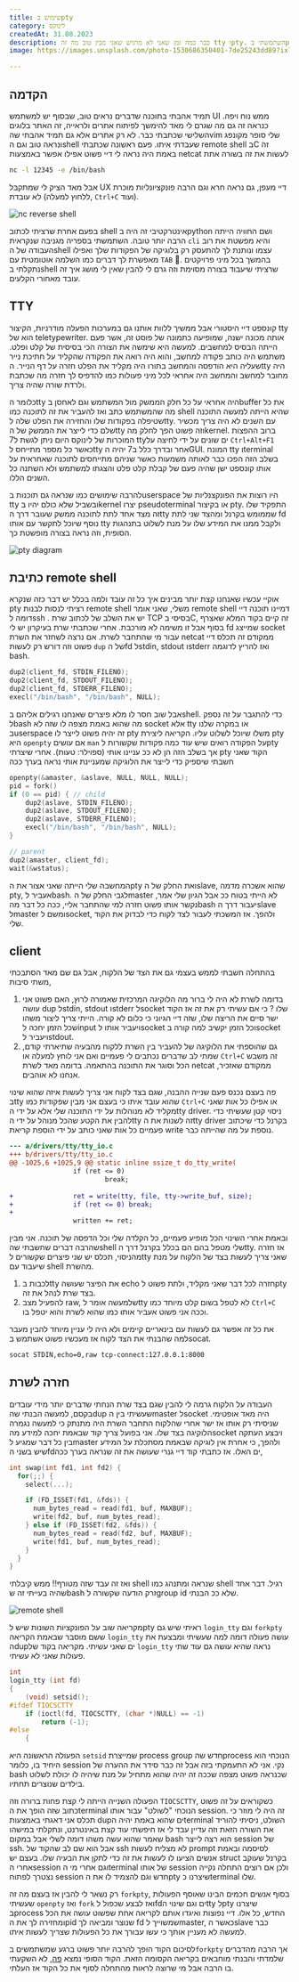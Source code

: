 ```yaml
---
title: שימוש בpty
category: לינוקס
createdAt: 31.08.2023
description: כבר כמה זמן שאני לא מרגיש שאני מבין טוב מה זה tty וpty. השתמשתי בpty כדי לייצר remote shell אשר עובד ומרגיש ממש כמו shell רגיל ובנוסף כדי לראות שאני מבין מה עובר דרך הtty driver עשיתי שינוי כך שכל הקלדה שלי תמיד תופיע פעמיים.
image: https://images.unsplash.com/photo-1530686350401-7de25243dd89?ixlib=rb-4.0.3&ixid=M3wxMjA3fDB8MHxwaG90by1wYWdlfHx8fGVufDB8fHx8fA%3D%3D&auto=format&fit=crop&w=2071&q=80

---
```


## הקדמה

תמיד אהבתי בתוכנה שדברים נראים טוב, שבסוף יש למשתמש
UI
ממש נוח ויפה. כנראה זה גם מה שגרם לי מאד להימשך לפיתוח אתרים ולראייה, זה האתר בלוגים השלישי שכתבתי כבר.
לא רק אתרים אלא גם תמיד אהבתי
שהvim
שלי סופר מקונפג ונראה טוב וגם
הshell
שעבדתי איתו.
פעם ראשונה שכתבתי
remote shell
בC
זה באמת היה נראה לי דיי פשוט אפילו אפשר באמצעות
netcat
לעשות את זה בשורה אתת

```bash
nc -l 12345 -e /bin/bash
```

אבל מאד הציק לי שמתקבל
UX
דיי מעפן, גם נראה חרא וגם הרבה פונקציונליות מוכרת לא עובדת (ללחוץ למעלה,
`Ctrl+C`
ועוד).

![nc reverse shell](../nc-reverse-shell.gif "nc reverse shell")


בפעם אחרת שרציתי לכתוב
shell
אינטרקטיבי זה היה
בpython
ושם החוויה הייתה הרבה יותר טובה.
השתמשתי בספריה מגניבה שנקראית
`cli`
והיא מפשטת את רוב העבודה של
הshell
עצמו ונותנת לך להתעסק רק בלוגיקה של הפקודות שלך ואפילו מאפשרת לך דברים כמו השלמה אוטומטית עם
`TAB` 🤯.
בהמשך בכל מיני פרויקטים נתקלתי
בshell
שרציתי שיעבוד בצורה מסוימת וזה גרם לי להבין שאין לי מושג איך זה עובד מאחורי הקלעים.


## TTY
קונספט דיי היסטורי אבל ממשיך ללוות אותנו גם במערכות הפעלה מודרניות, הקיצור
tty
הוא של
teletypewriter.
אותה מכונה ישנה, שמופיעה כתמונה של פוסט זה, אשר פעם הייתה הבסיס למחשבים. למעשה היא שימשה
את הצורה הכי בסיסית של קלט ופלט. משתמש היה כותב פקודה למחשב, והוא היה רואה את הפקודה שהקליד על חתיכת נייר שעליה היא הודפסה
והמחשב בתורו היה מקליד את הפלט חזרה על דף הנייר.
הtty
היה מחובר למחשב והמחשב היה אחראי לכל מיני פעולות כמו להדפיס לך חזרה מה שכתבת ולרדת שורה שהיה צריך.

כלומר
הtty
היה אחראי על כל חלק הממשק מול המשתמש וגם לאחסן
בbuffer
את כל מה שהמשתמש כתב ואז להעביר את זה לתוכנה כמו
shell
שהיא הייתה למעשה 
התוכנה שטיפלה בפקודות שלו והחזירה את הפלט שלה
לtty.
עם השנים לא היה צריך מכשיר שלם כדי לייצר את הממשק של
הtty
וזה פשוט הפך לחלק
מהkernel.
ברוב ההפצות המוכרות של לינוקס היום ניתן לגשת ל7
ttyים
שונים על ידי לחיצה על
`Ctrl+Alt+F1`
כאשר כל מספר מתייחס
לtty
אחר ובדרך כלל ב7 יהיה
הGUI.
המונח
tty
וterminal
בשלב הזה הפכו כבר לאותה משמעות כאשר שניהם מתייחסים לתוכנה שאחראית על אותו קונספט ישן שהיה פעם של קבלת קלט פלט והצגתו למשתמש ולא השתנה כל השנים הללו.

להרבה שימושים כמו שנראה גם תוכנות
בuserspace
היו רוצות את הפונקצנליות
של
tty
ובשביל שלא כולם יהיו
בkernel
יצרו
pseudoterminal
או בקיצור
pty.
התפקיד שלו זה מצד אחד לתת לתוכנה ממשק שעובר דרך
הtty
שממומש בקרנל ומהצד שני לתת
fd
נוסף שיוכל לתקשר עם אותו
tty
ולקבל ממנו את המידע שלו על מנת לשלוט בתנהגות הסופית, וזה נראה בצורה מופשטת כך.

![pty diagram](../pty-diagram.png "pty diagram")

## כתיבת remote shell
אוקיי עכשיו שאנחנו קצת יותר מבינים איך כל זה עובד ולמה בכלל יש דבר כזה שנקרא
pty
רציתי לנסות לבנות
remote shell
משלי, שאני אומר
remote shell
דמיינו תוכנה דיי דומה
לssh
. יש את השלב של לכתוב שרת 
TCP
בסיסי
בC,
זה קיים בקוד המלא שאצרף בסוף אבל זו משימה לא מורכבת.
אחרי שכתבתי שרת בעיקרון יש לי
fd
שמייצג
socket
עבור מי שהתחבר לשרת.
אם נרצה לשחזר את השרת
netcat
ממקודם זה תכלס דיי פשוט וזה דורש רק לעשות
`dup`
של
הfd
לstdin, stdout וstderr
ואז להריץ לדוגמה bash.
```c
dup2(client_fd, STDIN_FILENO);
dup2(client_fd, STDOUT_FILENO);
dup2(client_fd, STDERR_FILENO);
execl("/bin/bash", "/bin/bash", NULL);
```
אבל שוב חסר לו מלא פיצרים שאנחנו רגילים אליהם
בshell.
כדי להתגבר על זה נספק
לbash
מה שהוא באמת מצפה לו שזה לא
socket
אלא
tty
או במקרה שלנו
בuserspace
זה יהיה פשוט לייצר לו
pty
משלו שיוכל לשלוט עליו. הקריאה ליצירת
pty
היא
`openpty`
אם עושים
`man`
על הפקודה רואים שיש עוד כמה פקודות שקשורות
לpty
אך בשלב הזה הן לא ככ עניינו אותי
(ספוילר: טעות).
אחרי שיצרתי
pty
הקוד שאני חשבתי שיספיק כדי לייצר את הלוגיקה שמעניינת אותי נראה בערך ככה

```c
openpty(&amaster, &aslave, NULL, NULL, NULL);
pid = fork()
if (0 == pid) { // child
    dup2(aslave, STDIN_FILENO);
    dup2(aslave, STDOUT_FILENO);
    dup2(aslave, STDERR_FILENO);
    execl("/bin/bash", "/bin/bash", NULL);
}

// parent
dup2(amaster, client_fd);
wait(&wstatus);
```

המחשבה שלי הייתה שאני אצור את
הpty
ואת החלק של
הslave,
שהוא אשכרה מדמה
pty,
אעביר
לbash.
לגבי החלק של
הmaster
לא הייתי בטוח ככ אבל הגיון שלי אמר, נקשר אותו פשוט חזרה למי שהתחבר אליי,
ככה כל דבר
מהbash
יעבור דרך
הslave
לmaster
ומשם
לsocket,
ולהפך. אז המשכתי לעבור לצד לקוח כדי לבדוק את הקוד שלי.

## client
בהתחלה חשבתי לממש בעצמי גם את הצד של הלקוח, אבל גם שם מאד הסתבכתי משתי סיבות,
1. בדומה לשרת לא היה לי ברור מה הלוקיגה המרכזית שאמורה לרוץ, האם פשוט אני עושה dup לstdin, stdout וstderr לsocket שלו ? כי אם עשיתי רק את זה אז הקוד ישר סיים את הריצה שלו, שזה דיי הגיוני כי כלום לא קורה. הייתי צריך ליצור משהו שכל הזמן יחכה לinput ויעביר אותו לsocket וכל הזמן יקשיב למה קורה בsocket ויעביר לstdout.
2. גם שהוספתי את הלוקיגה של להעביר בין השרת ללקוח מהבעיה שתיארתי קודם, שמתי לב שדברים נכתבים לי פעמיים ואם אני לוחץ למעלה או `Ctrl+C` זה משבש הכל וסוגר את התוכנה בהתאמה. בדומה מאד לשרת netcat ממקודם שאזכיר, אנחנו לא אוהבים.

פה בעצם נכנס פעם שנייה ההבנה, שגם בצד לקוח אני צריך לעשות איזה שהוא שינוי
בtty
שהוא עובד איתו כי בעצם אני מבין שפקודות כמו
`Ctrl+C`
או אפילו כל אות שאני מקליד לא מנוהלות על ידי התוכנה שלי אלא על ידי
הtty driver.
ניסוי קטן שעשיתי כדי להבין את הקטע שהכל מנוהל על ידי
הtty
זה לשנות את
הtty driver
בקרנל כדי שיכתוב פעמיים כל אות שאני כותב על ידי הוספת קריאת
write
נוספת על מה שהייתה כבר.

```diff
--- a/drivers/tty/tty_io.c
+++ b/drivers/tty/tty_io.c
@@ -1025,6 +1025,9 @@ static inline ssize_t do_tty_write(
                if (ret <= 0)
                        break;
 
+               ret = write(tty, file, tty->write_buf, size);
+               if (ret <= 0) break;
+
                written += ret;
```

ובאמת אחרי השינוי הכל מופיע פעמיים, כל הקלדה שלי וכל הדפסה של תוכנה. אני מבין שהרבה דברים שחשבתי
שהshell
שלי מטפל בהם הם בכלל בקרנל דרך
הtty.
אז חזרה מהניסוי, תכלס יש שני פיצרים שקשורים
לtty
שאני צריך לעשות בצד של הלקוח על מנת שיעבוד עם
shell
מהשרת.

1. לכבות בtty את הפיצר שעושה echo חזרה לכל דבר שאני מקליד, ולתת פשוט לpty בצד שרת לנהל את זה.
2. להפעיל מצב raw, שלמעשה אומר לtty לא לטפל בשום קלט מיוחד כמו `Ctrl+C` וככה אני פשוט אעביר אותו כמו שהוא לשרת והוא יטפל בו.

את כל זה אפשר גם לעשות עם בינאריים קיימים ולא היה לי עניין מיוחד להבין מעבר למה שהבנתי את הצד לקוח אז מעכשיו פשוט אשתמש
בsocat.

```bash
socat STDIN,echo=0,raw tcp-connect:127.0.0.1:8000
```

## חזרה לשרת
העבודה על הלקוח גרמה לי להבין שגם בצד שרת הנחתי שדברים יותר מידי עובדים בקסם,
למעשה הבנתי
שהdup
שעשיתי בין
הmaster
לsocket
היה מאד אופטימי. שניסיתי רק אותו אז ישר אחרי שהלקוח התחבר השרת היה מתנתק כי למעשה נגמרה הלוקיגה בצד שלו. אני בפועל צריך קוד שבאמת יחכה למידע
מהsocket
ויבצע העתקה בין כל דבר שמגיע
לmaster
ולהפך,
כי אחרת אין לוגיקה שבאמת מסתכלת על המידע שיש בשני
הfdים
האלו.
אז כתבתי קוד דיי גנרי שעושה את זה שנראה בערך ככה,
```c
int swap(int fd1, int fd2) {
  for(;;) {
    select(...);

    if (FD_ISSET(fd1, &fds)) {
      num_bytes_read = read(fd1, buf, MAXBUF);
      write(fd2, buf, num_bytes_read);
    } else if (FD_ISSET(fd2, &fds)) {
      num_bytes_read = read(fd2, buf, MAXBUF);
      write(fd1, buf, num_bytes_read);
    }
  }
}
```


ואז זה עבד שזה מטורף!! ממש קיבלתי
shell
שנראה ומתנהג כמו
shell
רגיל.
דבר אחד שהיה בעייתי זה
שbash
זרק הודעה שקשורה
לgroup id
שלא ככ הבנתי.

![remote shell](../remote-shell.gif "remote shell")

 מקריאה שוב על הפונקציות השונות שיש
לpty
ראיתי שיש גם
`login_tty`
וגם `forkpty`
ששם מוסבר שבאמת הקריאה
`login_tty`
עושה פעולה דומה למה שעשיתי ומבצעת את
הdupים 
שאני עשיתי. מקריאה בקוד של
`login_tty`
נראה שהיא עושה גם עוד שתי פעולות שאני לא עשיתי.

```c
int
login_tty (int fd)
{
	(void) setsid();
#ifdef TIOCSCTTY
	if (ioctl(fd, TIOCSCTTY, (char *)NULL) == -1)
		return (-1);
#else
	{
```

הפעולה הראשונה היא 
`setsid`
שמייצרת 
process group 
חדש
שהprocess
הנוכחי הוא היחיד בו, כלומר
session
נקי. אני לא התעמקתי בזה אבל זה כבר סידר את ההערה של
bash 
שכנראה פשוט מצפה שככה זה יהיה שהוא מתחיל על מנת שיהיה לו יכולת לשלוט בילדים שנוצרים תחתיו.

הפעולה השנייה הייתה לי קצת פחות ברורה וזה
`TIOCSCTTY`,
כשקוראים על זה פשוט כתוב שזה הופך את
הterminal
הנוכחי "לשולט" עבור אותו
session.
זה היה לי מוזר כי תכלס אני דאגתי באמצעות
dupים
שהוא באמת יהיה
הterminal
השולט, ניסיתי להוריד את השורה הזאת וזה עדיין עבד לי אז חיפשתי עוד קצת באינטרנט,
ונתקלתי במישהו שאמר שהוא עשה משהו דומה לשלי אבל במקום
bash
הוא רצה לייצר
session
של
ssh.
אבל הוא שם לב שהקוד של
ssh
לא מצליח לעשות
prompt
לסיסמה ובאמת אנשים הציעו לו לעשות את זה כדי לתקן את הבעיה שלו. בעצם יש
struct
בקרנל שעוקב אחרי
הsession
וגם אחרי מי 
הterminal
של אותו
session
ולכן אם רוצים התחלה נקייה נצטרך לפתוח
session
חדש וגם להצמיד לו את
הpty
שיצרנו
כterminal
שלו.


רק נשאר לי להבין אז בעצם מה זה
`forkpty`,
בסוף אנשים חכמים הבינו שאוסף הפעולות שעשיתי
`openpty`
ואז
`fork`
ואז לבצע שכפול
לfdים
וגם שינוי
הtty
לpty
שיצרנו בprocess
החדש, כל אלו. דיי נפוצות ואיגדו אותם לקריאה אחת שפשוט עושה את הכל ומחזירה לך את
הpid
שנוצר ומביאה לך
fd
שמשוייך
לmaster,
כאשר
הslave
כבר למעשה לא מעניין אותך כי עשו עבורך את כל הפעולות שצריך לעשות איתו.

 לסיכום הקוד הופך להרבה יותר פשוט ברגע שמשתמשים
ב`forkpty`
אך הרבה מהדברים שלמדתי והבנתי מוחבאים בקריאה הקסומה הזאת. הקוד הסופי נמצא
[פה](https://gist.github.com/nadavmisgav/b744fe8443c077f54cab87fcb3b29e56),
לא השקעתי בו הרבה אבל מי שרוצה לראות מהתחלה לסוף את כל הקוד אז העלתי.




